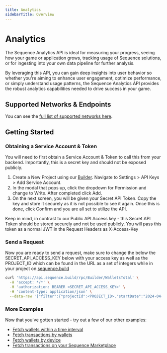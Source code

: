 ---
title: Analytics
sidebarTitle: Overview
---

# Analytics

The Sequence Analytics API is ideal for measuring your progress, seeing how your game or application grows, tracking usage of Sequence solutions, or for ingesting into your own data pipeline for further analysis.

By leveraging this API, you can gain deep insights into user behavior so whether you're aiming to enhance user engagement, optimize performance, or simply understand usage patterns, the Sequence Analytics API provides the robust analytics capabilities needed to drive success in your game.

## Supported Networks & Endpoints

You can see the [full list of supported networks here](/solutions/technical-references/chain-support).

## Getting Started

### Obtaining a Service Account & Token
You will need to first obtain a Service Account & Token to call this from your backend. Importantly, this is a secret key and should not be exposed publicly.

1. Create a New Project using our [Builder](https://sequence.build). Navigate to Settings > API Keys > Add Service Account.
2. In the modal that pops up, click the dropdown for Permission and change to Write. After completed click Add.
3. On the next screen, you will be given your Secret API Token. Copy the key and store it securely as it is not possible to see it again. Once this is done, click Confirm and you are all set to utilize the API.

Keep in mind, in contrast to our Public API Access key - this Secret API Token should be stored securely and not be used publicly. You will pass this token as a normal JWT in the Request Headers as X-Access-Key

### Send a Request

Now you are ready to send a request, make sure to change the below the SECRET_API_ACCESS_KEY below with your access key as well as the PROJECT_ID which can be found in the URL as a set of integers while in your project on [sequence.build](https://sequence.build)

```sh cURL
curl 'https://api.sequence.build/rpc/Builder/WalletsTotal' \
  -H 'accept: */*' \
  -H 'authorization: BEARER <SECRET_API_ACCESS_KEY>' \
  -H 'content-type: application/json' \
  --data-raw '{"filter":{"projectId":<PROJECT_ID>,"startDate":"2024-04-23","endDate":"2024-05-23"}}'
```

### More Examples
Now that you've gotten started - try out a few of our other examples:
- [Fetch wallets within a time interval](/api/analytics/examples/wallets#fetch-wallets-for-a-time-interval-for-a-project-id)
- [Fetch transactions by wallets](/api/analytics/examples/wallets#fetch-transactions-by-wallets)
- [Fetch wallets by device](/api/analytics/examples/wallets#fetch-wallets-by-device)
- [Fetch transactions on your Sequence Marketplace](/api/analytics/examples/marketplace#fetch-transactions-on-your-marketplace)
